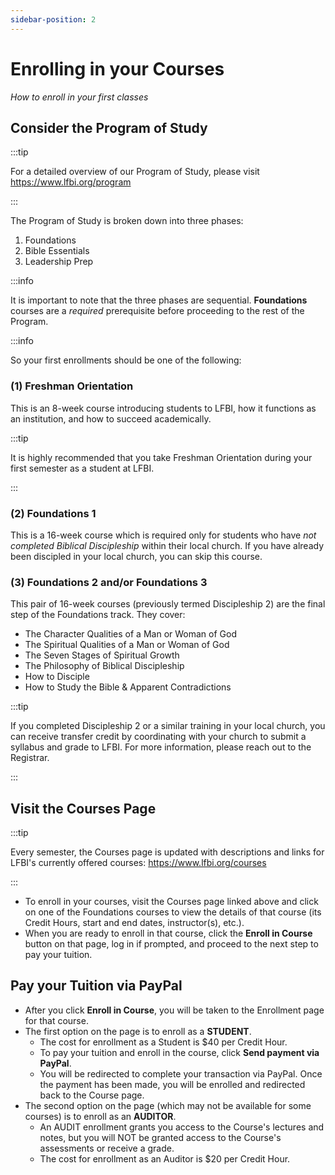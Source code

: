 ```yaml
---
sidebar-position: 2
---
```



# Enrolling in your Courses

_How to enroll in your first classes_

## Consider the Program of Study

:::tip 

For a detailed overview of our Program of Study, please visit https://www.lfbi.org/program

:::

The Program of Study is broken down into three phases:
1.  Foundations
2.  Bible Essentials
3.  Leadership Prep

:::info

It is important to note that the three phases are sequential. **Foundations** courses are a *required* prerequisite before proceeding to the rest of the Program.

:::info

So your first enrollments should be one of the following:

### (1) Freshman Orientation

This is an 8-week course introducing students to LFBI, how it functions as an institution, and how to succeed academically. 

:::tip

It is highly recommended that you take Freshman Orientation during your first semester as a student at LFBI.

:::

### (2) Foundations 1

This is a 16-week course which is required only for students who have *not completed Biblical Discipleship* within their local church. If you have already been
discipled in your local church, you can skip this course.

### (3) Foundations 2 and/or Foundations 3

This pair of 16-week courses (previously termed Discipleship 2) are the final step of the Foundations track. They cover:
-   The Character Qualities of a Man or Woman of God
-   The Spiritual Qualities of a Man or Woman of God
-   The Seven Stages of Spiritual Growth
-   The Philosophy of Biblical Discipleship
-   How to Disciple
-   How to Study the Bible & Apparent Contradictions

:::tip

If you completed Discipleship 2 or a similar training in your local church, you can receive transfer credit by coordinating with your church to submit a syllabus and 
grade to LFBI. For more information, please reach out to the Registrar.

:::

<!-- 
<Tabs>
    <TabItem value="foundations" label="Foundations">
        The Foundations courses are the entry-level, *required* courses that students must take before completing the rest of the Program of Study. They establish a biblical framework for character, ministry, and theology upon which the rest of the school builds upon. 
    </TabItem>
    <TabItem value="bible-essentials" label="Bible Essentials">
        The Bible Essentials courses provide students with the necessary tools and introductory content to understand the Bible. It is highly *recommended* that students complete Bible Essentials before proceeding to Leadership Prep.
    </TabItem>
    <TabItem value="leadership-prep" label="Leadership Prep">
        The Leadership Prep courses equip students for biblical leadership in ministry. This includes advanced doctrinal studies, special topics such as missiology, biblical counseling, eschatology, and church ministry, as well as a Ministry Practicum and Missions/Discovery trip.
    </TabItem>
    <TabItem value="electives" label="Electives">
        Electives are necessary to complete the 60 Credit Hour requirement for graduation with an Associate of Divinity. They fall into three basic areas: Ministry Leadership, Missiology, and Counseling.
    </TabItem>
</Tabs> 
-->

## Visit the Courses Page

:::tip 

Every semester, the Courses page is updated with descriptions and links for LFBI's currently offered courses: https://www.lfbi.org/courses

:::

-   To enroll in your courses, visit the Courses page linked above and click on one of the Foundations courses to view the details of that course (its Credit Hours, start and end dates, instructor(s), etc.). 
-   When you are ready to enroll in that course, click the **Enroll in Course** button on that page, log in if prompted, and proceed to the next step to pay your tuition.

## Pay your Tuition via PayPal

-   After you click **Enroll in Course**, you will be taken to the Enrollment page for that course. 
-   The first option on the page is to enroll as a **STUDENT**.
    -   The cost for enrollment as a Student is $40 per Credit Hour. 
    -   To pay your tuition and enroll in the course, click **Send payment via PayPal**. 
    -   You will be redirected to complete your transaction via PayPal. Once the payment has been made, you will be enrolled and redirected back to the Course page.
-   The second option on the page (which may not be available for some courses) is to enroll as an **AUDITOR**.
    -   An AUDIT enrollment grants you access to the Course's lectures and notes, but you will NOT be granted access to the Course's assessments or receive a grade.
    -   The cost for enrollment as an Auditor is $20 per Credit Hour.